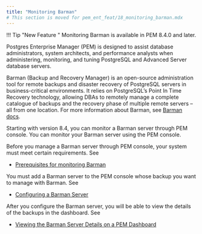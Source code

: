 ```yaml
---
title: "Monitoring Barman"
# This section is moved for pem_ent_feat/18_monitoring_barman.mdx
---
```

!!! Tip "New Feature "
    Monitoring Barman is available in PEM 8.4.0 and later.

Postgres Enterprise Manager (PEM) is designed to assist database administrators, system architects, and performance analysts when administering, monitoring, and tuning PostgreSQL and Advanced Server database servers.

Barman (Backup and Recovery Manager) is an open-source administration tool for remote backups and disaster recovery of PostgreSQL servers in business-critical environments. It relies on PostgreSQL’s Point In Time Recovery technology, allowing DBAs to remotely manage a complete catalogue of backups and the recovery phase of multiple remote servers – all from one location. For more information about Barman, see [Barman docs](https://www.enterprisedb.com/docs/supported-open-source/barman/).

Starting with version 8.4, you can monitor a Barman server through PEM console. You can monitor your Barman server using the PEM console.

Before you manage a Barman server through PEM console, your system must meet certain requirements. See 

-   [Prerequisites for monitoring Barman](01_managing_barman_prerequisites)

You must add a Barman server to the PEM console whose backup you want to manage with Barman. See

-   [Configuring a Barman Server](02_configuring_barman_server)

After you configure the Barman server, you will be able to view the details of the backups in the dashboard. See

-   [Viewing the Barman Server Details on a PEM Dashboard](03_viewing_barman_dashboard)